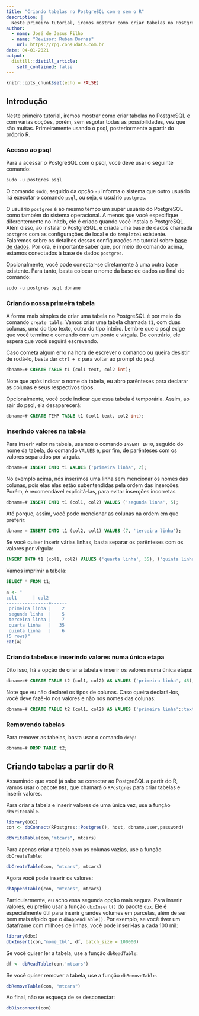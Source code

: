 ```yaml
---
title: "Criando tabelas no PostgreSQL com e sem o R"
description: |
  Neste primeiro tutorial, iremos mostrar como criar tabelas no PostgreSQL e com várias opções, porém, sem esgotar todas as possibilidades, vez que são muitas. Primeiramente usando o psql, posteriormente a partir do próprio R.
author:
  - name: José de Jesus Filho
  - name: "Revisor: Rubem Dornas"
    url: https://rpg.consudata.com.br
date: 04-01-2021
output:
  distill::distill_article:
    self_contained: false
---
```



```r
knitr::opts_chunk$set(echo = FALSE)
```



## Introdução

Neste primeiro tutorial, iremos mostrar como criar tabelas no PostgreSQL e com várias opções, porém, sem esgotar todas as possibilidades, vez que são muitas. Primeiramente usando o psql, posteriormente a partir do próprio R.

### Acesso ao psql

Para a acessar o PostgreSQL com o psql, você deve usar o seguinte comando:

```sql
sudo -u postgres psql
```

O comando `sudo`, seguido da opção `-u` informa o sistema que outro usuário irá executar o comando `psql`, ou seja, o usuário `postgres`.

O usuário `postgres` é ao mesmo tempo um super usuário do PostgreSQL como também do sistema operacional. A menos que você especifique diferentemente no initdb, ele é criado quando você instala o PostgreSQL. Além disso, ao instalar o PostgreSQL, é criada uma base de dados chamada `postgres` com as configurações de local e do `template1` existente. Falaremos sobre os detalhes dessas configurações no tutorial sobre [base de dados](https://app.consudata.com.br/postgresql/db). Por ora, é importante saber que, por meio do comando acima, estamos conectados à base de dados `postgres`. 

Opcionalmente, você pode conectar-se diretamente à uma outra base existente. Para tanto, basta colocar o nome da base de dados ao final do comando:

```sql
sudo -u postgres psql dbname
```

### Criando nossa primeira tabela

A forma mais simples de criar uma tabela no PostgreSQL é por meio do comando `create table`. Vamos criar uma tabela chamada `t1`, com duas colunas, uma do tipo texto, outra do tipo inteiro. Lembre que o psql exige que você termine o comando com um ponto e vírgula. Do contrário, ele espera que você seguirá escrevendo.

Caso cometa algum erro na hora de escrever o comando ou queira desistir de rodá-lo, basta dar `ctrl + c` para voltar ao prompt do psql.

```sql
dbname=# CREATE TABLE t1 (col1 text, col2 int);
```
Note que após indicar o nome da tabela, eu abro parênteses para declarar as colunas e seus respectivos tipos.

Opcionalmente, você pode indicar que essa tabela é temporária. Assim, ao sair do psql, ela desaparecerá:

```sql
dbname=# CREATE TEMP TABLE t1 (col1 text, col2 int);
```

### Inserindo valores na tabela

Para inserir valor na tabela, usamos o comando `INSERT INTO`, seguido do nome da tabela,  do comando `VALUES` e, por fim, de parênteses com os valores separados por vírgula.

```sql
dbname=# INSERT INTO t1 VALUES ('primeira linha', 2);
```

No exemplo acima, nós inserimos uma linha sem mencionar os nomes das colunas, pois elas elas estão subentendidas pela ordem das inserções. Porém, é recomendável explicitá-las, para evitar inserções incorretas

```sql
dbname=# INSERT INTO t1 (col1, col2) VALUES ('segunda linha', 5);
```

Até porque, assim, você pode mencionar as colunas na ordem em que preferir:

```sql
dbname = INSERT INTO t1 (col2, col1) VALUES (7, 'terceira linha');
```

Se você quiser inserir várias linhas, basta separar os parênteses com os valores por vírgula:

```sql
INSERT INTO t1 (col1, col2) VALUES ('quarta linha', 35), ('quinta linha', 6);
```

Vamos imprimir a tabela:

```sql
SELECT * FROM t1;

```

```r
a <- "
col1      | col2
----------------+------
 primeira linha |    2
 segunda linha  |    5
 terceira linha |    7
 quarta linha   |   35
 quinta linha   |    6
(5 rows)"
cat(a)
```


### Criando tabelas e inserindo valores numa única etapa

Dito isso, há a opção de criar a tabela e inserir os valores numa única etapa:

```sql
dbname=# CREATE TABLE t2 (col1, col2) AS VALUES ('primeira linha', 45);
```

Note que eu não declarei os tipos de colunas. Caso queira declará-los, você deve fazê-lo nos valores e não nos nomes das colunas:

```sql
dbname=# CREATE TABLE t2 (col1, col2) AS VALUES ('primeira linha'::text, 45::int);
```

### Removendo tabelas

Para remover as tabelas, basta usar o comando `drop`:


```sql
dbname=# DROP TABLE t2;
```

## Criando tabelas a partir do R

Assumindo que você já sabe se conectar ao PostgreSQL a partir do R, vamos usar o pacote `DBI`, que chamará o `RPostgres` para criar tabelas e inserir valores. 

Para criar a tabela e inserir valores de uma única vez, use a função `dbWriteTable`.

```r
library(DBI)
con <- dbConnect(RPostgres::Postgres(), host, dbname,user,password)

dbWriteTable(con,"mtcars", mtcars)
```

Para apenas criar a tabela com as colunas vazias, use a função `dbCreateTable`:

```r
dbCreateTable(con, "mtcars", mtcars)
```

Agora você pode inserir os valores:

```r
dbAppendTable(con, "mtcars", mtcars)
```

Particularmente, eu acho essa segunda opção mais segura. Para inserir valores, eu prefiro usar a função `dbxInsert()` do pacote `dbx`. Ele é especialmente útil para inserir grandes volumes em parcelas, além de ser bem mais rápido que o `dbAppendTable()`. Por exemplo, se você tiver um dataframe com milhoes de linhas, você pode inseri-las a cada 100 mil:

```r
library(dbx)
dbxInsert(con,"nome_tbl", df, batch_size = 100000)
```


Se você quiser ler a tabela, use a função `dbReadTable`:

```r
df <- dbReadTable(con,'mtcars')
```


Se você quiser remover a tabela, use a função `dbRemoveTable`.

```r
dbRemoveTable(con, "mtcars")
```

Ao final, não se esqueça de se desconectar:

```r
dbDisconnect(con)
```


